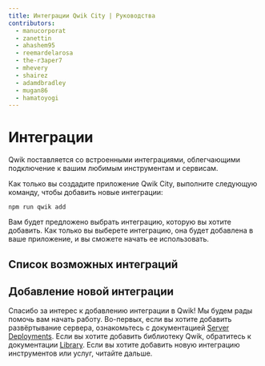 ```yaml
---
title: Интеграции Qwik City | Руководства
contributors:
  - manucorporat
  - zanettin
  - ahashem95
  - reemardelarosa
  - the-r3aper7
  - mhevery
  - shairez
  - adamdbradley
  - mugan86
  - hamatoyogi
---
```



# Интеграции

Qwik поставляется со встроенными интеграциями, облегчающими подключение к вашим любимым инструментам и сервисам.

Как только вы создадите приложение Qwik City, выполните следующую команду, чтобы добавить новые интеграции:

```shell
npm run qwik add
```

Вам будет предложено выбрать интеграцию, которую вы хотите добавить. Как только вы выберете интеграцию, она будет добавлена в ваше приложение, и вы сможете начать ее использовать.

## Список возможных интеграций

<IntegrationsList />

## Добавление новой интеграции

Спасибо за интерес к добавлению интеграции в Qwik! Мы будем рады помочь вам начать работу. Во-первых, если вы хотите добавить развёртывание сервера, ознакомьтесь с документацией [Server Deployments](../deployments/index.mdx#добавить-новое-развёртывание). Если вы хотите добавить библиотеку Qwik, обратитесь к документации [Library](../(qwik)/advanced/library/index.mdx). Если вы хотите добавить новую интеграцию инструментов или услуг, читайте дальше.
